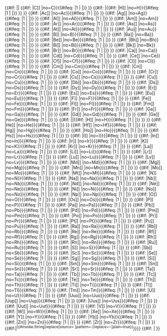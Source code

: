 {{#if:{{{chemical_formula_fixed|}}} |{{{chemical_formula_fixed|}}}|<!--
 no fixed string formula, so compose it per element:
-->{{#if:{{{C|}}} |{{yesno |{{{link|no}}} |yes=[[碳{{!}}C]] |no=<span title="Carbon">C</span>}}{{#ifeq:{{{C|}}} |1 | |<sub>{{{C|}}}</sub>}} }}<!--
-->{{#if:{{{C|}}}<!--Hill notation: H here--> |{{#if:{{{H|}}} |{{yesno |{{{link|no}}} |yes=[[氢{{!}}H]] |no=<span title="Hydrogen">H</span>}}{{#ifeq:{{{H|}}} |1 | |<sub>{{{H|}}}</sub>}} }} }}<!--
-->{{#if:{{{Ac|}}} |{{yesno |{{{link|no}}} |yes=[[锕{{!}}Ac]] |no=<span title="Actinium">Ac</span>}}{{#ifeq:{{{Ac|}}} |1 | |<sub>{{{Ac|}}}</sub>}} }}<!--
-->{{#if:{{{Ag|}}} |{{yesno |{{{link|no}}} |yes=[[銀{{!}}Ag]] |no=<span title="Silver">Ag</span>}}{{#ifeq:{{{Ag|}}} |1 | |<sub>{{{Ag|}}}</sub>}} }}<!--
-->{{#if:{{{Al|}}} |{{yesno |{{{link|no}}} |yes=[[铝{{!}}Al]] |no=<span title="Aluminium">Al</span>}}{{#ifeq:{{{Al|}}} |1 | |<sub>{{{Al|}}}</sub>}} }}<!--
-->{{#if:{{{Am|}}} |{{yesno |{{{link|no}}} |yes=[[镅{{!}}Am]] |no=<span title="Americium">Am</span>}}{{#ifeq:{{{Am|}}} |1 | |<sub>{{{Am|}}}</sub>}} }}<!--
-->{{#if:{{{Ar|}}} |{{yesno |{{{link|no}}} |yes=[[氩{{!}}Ar]] |no=<span title="Argon">Ar</span>}}{{#ifeq:{{{Ar|}}} |1 | |<sub>{{{Ar|}}}</sub>}} }}<!--
-->{{#if:{{{As|}}} |{{yesno |{{{link|no}}} |yes=[[砷{{!}}As]] |no=<span title="Arsenic">As</span>}}{{#ifeq:{{{As|}}} |1 | |<sub>{{{As|}}}</sub>}} }}<!--
-->{{#if:{{{At|}}} |{{yesno |{{{link|no}}} |yes=[[砹{{!}}At]] |no=<span title="Astatine">At</span>}}{{#ifeq:{{{At|}}} |1 | |<sub>{{{At|}}}</sub>}} }}<!--
-->{{#if:{{{Au|}}} |{{yesno |{{{link|no}}} |yes=[[金{{!}}Au]] |no=<span title="Gold">Au</span>}}{{#ifeq:{{{Au|}}} |1 | |<sub>{{{Au|}}}</sub>}} }}<!--
-->{{#if:{{{B|}}} |{{yesno |{{{link|no}}} |yes=[[硼{{!}}B]] |no=<span title="Boron">B</span>}}{{#ifeq:{{{B|}}} |1 | |<sub>{{{B|}}}</sub>}} }}<!--
-->{{#if:{{{Ba|}}} |{{yesno |{{{link|no}}} |yes=[[钡{{!}}Ba]] |no=<span title="Barium">Ba</span>}}{{#ifeq:{{{Ba|}}} |1 | |<sub>{{{Ba|}}}</sub>}} }}<!--
-->{{#if:{{{Be|}}} |{{yesno |{{{link|no}}} |yes=[[铍{{!}}Be]] |no=<span title="Beryllium">Be</span>}}{{#ifeq:{{{Be|}}} |1 | |<sub>{{{Be|}}}</sub>}} }}<!--
-->{{#if:{{{Bh|}}} |{{yesno |{{{link|no}}} |yes=[[𨨏{{!}}Bh]] |no=<span title="Bohrium">Bh</span>}}{{#ifeq:{{{Bh|}}} |1 | |<sub>{{{Bh|}}}</sub>}} }}<!--
-->{{#if:{{{Bi|}}} |{{yesno |{{{link|no}}} |yes=[[铋{{!}}Bi]] |no=<span title="Bismuth">Bi</span>}}{{#ifeq:{{{Bi|}}} |1 | |<sub>{{{Bi|}}}</sub>}} }}<!--
-->{{#if:{{{Bk|}}} |{{yesno |{{{link|no}}} |yes=[[锫{{!}}Bk]] |no=<span title="Berkelium">Bk</span>}}{{#ifeq:{{{Bk|}}} |1 | |<sub>{{{Bk|}}}</sub>}} }}<!--
-->{{#if:{{{Br|}}} |{{yesno |{{{link|no}}} |yes=[[溴{{!}}Br]] |no=<span title="Bromine">Br</span>}}{{#ifeq:{{{Br|}}} |1 | |<sub>{{{Br|}}}</sub>}} }}<!--
-->{{#if:{{{Ca|}}} |{{yesno |{{{link|no}}} |yes=[[钙{{!}}Ca]] |no=<span title="Calcium">Ca</span>}}{{#ifeq:{{{Ca|}}} |1 | |<sub>{{{Ca|}}}</sub>}} }}<!--
-->{{#if:{{{Cd|}}} |{{yesno |{{{link|no}}} |yes=[[镉{{!}}Cd]] |no=<span title="Cadmium">Cd</span>}}{{#ifeq:{{{Cd|}}} |1 | |<sub>{{{Cd|}}}</sub>}} }}<!--
-->{{#if:{{{Ce|}}} |{{yesno |{{{link|no}}} |yes=[[铈{{!}}Ce]] |no=<span title="Cerium">Ce</span>}}{{#ifeq:{{{Ce|}}} |1 | |<sub>{{{Ce|}}}</sub>}} }}<!--
-->{{#if:{{{Cf|}}} |{{yesno |{{{link|no}}} |yes=[[锎{{!}}Cf]] |no=<span title="Californium">Cf</span>}}{{#ifeq:{{{Cf|}}} |1 | |<sub>{{{Cf|}}}</sub>}} }}<!--
-->{{#if:{{{Cl|}}} |{{yesno |{{{link|no}}} |yes=[[氯{{!}}Cl]] |no=<span title="Chlorine">Cl</span>}}{{#ifeq:{{{Cl|}}} |1 | |<sub>{{{Cl|}}}</sub>}} }}<!--
-->{{#if:{{{Cm|}}} |{{yesno |{{{link|no}}} |yes=[[锔{{!}}Cm]] |no=<span title="Curium">Cm</span>}}{{#ifeq:{{{Cm|}}} |1 | |<sub>{{{Cm|}}}</sub>}} }}<!--
-->{{#if:{{{Cn|}}} |{{yesno |{{{link|no}}} |yes=[[鎶{{!}}Cn]] |no=<span title="Copernicium">Cn</span>}}{{#ifeq:{{{Cn|}}} |1 | |<sub>{{{Cn|}}}</sub>}} }}<!--
-->{{#if:{{{Co|}}} |{{yesno |{{{link|no}}} |yes=[[钴{{!}}Co]] |no=<span title="Cobalt">Co</span>}}{{#ifeq:{{{Co|}}} |1 | |<sub>{{{Co|}}}</sub>}} }}<!--
-->{{#if:{{{Cr|}}} |{{yesno |{{{link|no}}} |yes=[[铬{{!}}Cr]] |no=<span title="Chromium">Cr</span>}}{{#ifeq:{{{Cr|}}} |1 | |<sub>{{{Cr|}}}</sub>}} }}<!--
-->{{#if:{{{Cs|}}} |{{yesno |{{{link|no}}} |yes=[[铯{{!}}Cs]] |no=<span title="Caesium">Cs</span>}}{{#ifeq:{{{Cs|}}} |1 | |<sub>{{{Cs|}}}</sub>}} }}<!--
-->{{#if:{{{Cu|}}} |{{yesno |{{{link|no}}} |yes=[[铜{{!}}Cu]] |no=<span title="Copper">Cu</span>}}{{#ifeq:{{{Cu|}}} |1 | |<sub>{{{Cu|}}}</sub>}} }}<!--
-->{{#if:{{{Db|}}} |{{yesno |{{{link|no}}} |yes=[[𨧀{{!}}Db]] |no=<span title="Dubnium">Db</span>}}{{#ifeq:{{{Db|}}} |1 | |<sub>{{{Db|}}}</sub>}} }}<!--
-->{{#if:{{{Ds|}}} |{{yesno |{{{link|no}}} |yes=[[鐽{{!}}Ds]] |no=<span title="Darmstadtium">Ds</span>}}{{#ifeq:{{{Ds|}}} |1 | |<sub>{{{Ds|}}}</sub>}} }}<!--
-->{{#if:{{{Dy|}}} |{{yesno |{{{link|no}}} |yes=[[镝{{!}}Dy]] |no=<span title="Dysprosium">Dy</span>}}{{#ifeq:{{{Dy|}}} |1 | |<sub>{{{Dy|}}}</sub>}} }}<!--
-->{{#if:{{{Er|}}} |{{yesno |{{{link|no}}} |yes=[[铒{{!}}Er]] |no=<span title="Erbium">Er</span>}}{{#ifeq:{{{Er|}}} |1 | |<sub>{{{Er|}}}</sub>}} }}<!--
-->{{#if:{{{Es|}}} |{{yesno |{{{link|no}}} |yes=[[锿{{!}}Es]] |no=<span title="Einsteinium">Es</span>}}{{#ifeq:{{{Es|}}} |1 | |<sub>{{{Es|}}}</sub>}} }}<!--
-->{{#if:{{{Eu|}}} |{{yesno |{{{link|no}}} |yes=[[铕{{!}}Eu]] |no=<span title="Europium">Eu</span>}}{{#ifeq:{{{Eu|}}} |1 | |<sub>{{{Eu|}}}</sub>}} }}<!--
-->{{#if:{{{F|}}} |{{yesno |{{{link|no}}} |yes=[[氟{{!}}F]] |no=<span title="Fluorine">F</span>}}{{#ifeq:{{{F|}}} |1 | |<sub>{{{F|}}}</sub>}} }}<!--
-->{{#if:{{{Fe|}}} |{{yesno |{{{link|no}}} |yes=[[铁{{!}}Fe]] |no=<span title="Iron">Fe</span>}}{{#ifeq:{{{Fe|}}} |1 | |<sub>{{{Fe|}}}</sub>}} }}<!--
-->{{#if:{{{Fl|}}} |{{yesno |{{{link|no}}} |yes=[[鈇{{!}}Fl]] |no=<span title="Flerovium">Fl</span>}}{{#ifeq:{{{Fl|}}} |1 | |<sub>{{{Fl|}}}</sub>}} }}<!--
-->{{#if:{{{Fm|}}} |{{yesno |{{{link|no}}} |yes=[[镄{{!}}Fm]] |no=<span title="Fermium">Fm</span>}}{{#ifeq:{{{Fm|}}} |1 | |<sub>{{{Fm|}}}</sub>}} }}<!--
-->{{#if:{{{Fr|}}} |{{yesno |{{{link|no}}} |yes=[[钫{{!}}Fr]] |no=<span title="Francium">Fr</span>}}{{#ifeq:{{{Fr|}}} |1 | |<sub>{{{Fr|}}}</sub>}} }}<!--
-->{{#if:{{{Ga|}}} |{{yesno |{{{link|no}}} |yes=[[镓{{!}}Ga]] |no=<span title="Gallium">Ga</span>}}{{#ifeq:{{{Ga|}}} |1 | |<sub>{{{Ga|}}}</sub>}} }}<!--
-->{{#if:{{{Gd|}}} |{{yesno |{{{link|no}}} |yes=[[钆{{!}}Gd]] |no=<span title="Gadolinium">Gd</span>}}{{#ifeq:{{{Gd|}}} |1 | |<sub>{{{Gd|}}}</sub>}} }}<!--
-->{{#if:{{{Ge|}}} |{{yesno |{{{link|no}}} |yes=[[锗{{!}}Ge]] |no=<span title="Germanium">Ge</span>}}{{#ifeq:{{{Ge|}}} |1 | |<sub>{{{Ge|}}}</sub>}} }}<!--
-->{{#if:{{{C|}}}<!--Hill notation: H not here--> ||{{#if:{{{H|}}} |{{yesno |{{{link|no}}} |yes=[[氢{{!}}H]] |no=<span title="Hydrogen">H</span>}}{{#ifeq:{{{H|}}} |1 | |<sub>{{{H|}}}</sub>}} }} }}<!--
-->{{#if:{{{He|}}} |{{yesno |{{{link|no}}} |yes=[[氦{{!}}He]] |no=<span title="Helium">He</span>}}{{#ifeq:{{{He|}}} |1 | |<sub>{{{He|}}}</sub>}} }}<!--
-->{{#if:{{{Hf|}}} |{{yesno |{{{link|no}}} |yes=[[铪{{!}}Hf]] |no=<span title="Hafnium">Hf</span>}}{{#ifeq:{{{Hf|}}} |1 | |<sub>{{{Hf|}}}</sub>}} }}<!--
-->{{#if:{{{Hg|}}} |{{yesno |{{{link|no}}} |yes=[[汞{{!}}Hg]] |no=<span title="Mercury">Hg</span>}}{{#ifeq:{{{Hg|}}} |1 | |<sub>{{{Hg|}}}</sub>}} }}<!--
-->{{#if:{{{Ho|}}} |{{yesno |{{{link|no}}} |yes=[[钬{{!}}Ho]] |no=<span title="Holmium">Ho</span>}}{{#ifeq:{{{Ho|}}} |1 | |<sub>{{{Ho|}}}</sub>}} }}<!--
-->{{#if:{{{Hs|}}} |{{yesno |{{{link|no}}} |yes=[[𨭆{{!}}Hs]] |no=<span title="Hassium">Hs</span>}}{{#ifeq:{{{Hs|}}} |1 | |<sub>{{{Hs|}}}</sub>}} }}<!--
-->{{#if:{{{I|}}} |{{yesno |{{{link|no}}} |yes=[[碘{{!}}I]] |no=<span title="Iodine">I</span>}}{{#ifeq:{{{I|}}} |1 | |<sub>{{{I|}}}</sub>}} }}<!--
-->{{#if:{{{In|}}} |{{yesno |{{{link|no}}} |yes=[[铟{{!}}In]] |no=<span title="Indium">In</span>}}{{#ifeq:{{{In|}}} |1 | |<sub>{{{In|}}}</sub>}} }}<!--
-->{{#if:{{{Ir|}}} |{{yesno |{{{link|no}}} |yes=[[铱{{!}}Ir]] |no=<span title="Iridium">Ir</span>}}{{#ifeq:{{{Ir|}}} |1 | |<sub>{{{Ir|}}}</sub>}} }}<!--
-->{{#if:{{{K|}}} |{{yesno |{{{link|no}}} |yes=[[钾{{!}}K]] |no=<span title="Potassium">K</span>}}{{#ifeq:{{{K|}}} |1 | |<sub>{{{K|}}}</sub>}} }}<!--
-->{{#if:{{{Kr|}}} |{{yesno |{{{link|no}}} |yes=[[氪{{!}}Kr]] |no=<span title="Krypton">Kr</span>}}{{#ifeq:{{{Kr|}}} |1 | |<sub>{{{Kr|}}}</sub>}} }}<!--
-->{{#if:{{{La|}}} |{{yesno |{{{link|no}}} |yes=[[镧{{!}}La]] |no=<span title="Lanthanum">La</span>}}{{#ifeq:{{{La|}}} |1 | |<sub>{{{La|}}}</sub>}} }}<!--
-->{{#if:{{{Li|}}} |{{yesno |{{{link|no}}} |yes=[[锂{{!}}Li]] |no=<span title="Lithium">Li</span>}}{{#ifeq:{{{Li|}}} |1 | |<sub>{{{Li|}}}</sub>}} }}<!--
-->{{#if:{{{Lr|}}} |{{yesno |{{{link|no}}} |yes=[[鐒{{!}}Lr]] |no=<span title="Lawrencium">Lr</span>}}{{#ifeq:{{{Lr|}}} |1 | |<sub>{{{Lr|}}}</sub>}} }}<!--
-->{{#if:{{{Lu|}}} |{{yesno |{{{link|no}}} |yes=[[镥{{!}}Lu]] |no=<span title="Lutetium">Lu</span>}}{{#ifeq:{{{Lu|}}} |1 | |<sub>{{{Lu|}}}</sub>}} }}<!--
-->{{#if:{{{Lv|}}} |{{yesno |{{{link|no}}} |yes=[[鉝{{!}}Lv]] |no=<span title="Livermorium">Lv</span>}}{{#ifeq:{{{Lv|}}} |1 | |<sub>{{{Lv|}}}</sub>}} }}<!--
-->{{#if:{{{Md|}}} |{{yesno |{{{link|no}}} |yes=[[钔{{!}}Md]] |no=<span title="Mendelevium">Md</span>}}{{#ifeq:{{{Md|}}} |1 | |<sub>{{{Md|}}}</sub>}} }}<!--
-->{{#if:{{{Mg|}}} |{{yesno |{{{link|no}}} |yes=[[镁{{!}}Mg]] |no=<span title="Magnesium">Mg</span>}}{{#ifeq:{{{Mg|}}} |1 | |<sub>{{{Mg|}}}</sub>}} }}<!--
-->{{#if:{{{Mn|}}} |{{yesno |{{{link|no}}} |yes=[[锰{{!}}Mn]] |no=<span title="Manganese">Mn</span>}}{{#ifeq:{{{Mn|}}} |1 | |<sub>{{{Mn|}}}</sub>}} }}<!--
-->{{#if:{{{Mo|}}} |{{yesno |{{{link|no}}} |yes=[[钼{{!}}Mo]] |no=<span title="Molybdenum">Mo</span>}}{{#ifeq:{{{Mo|}}} |1 | |<sub>{{{Mo|}}}</sub>}} }}<!--
-->{{#if:{{{Mt|}}} |{{yesno |{{{link|no}}} |yes=[[䥑{{!}}Mt]] |no=<span title="Meitnerium">Mt</span>}}{{#ifeq:{{{Mt|}}} |1 | |<sub>{{{Mt|}}}</sub>}} }}<!--
-->{{#if:{{{N|}}} |{{yesno |{{{link|no}}} |yes=[[氮{{!}}N]] |no=<span title="Nitrogen">N</span>}}{{#ifeq:{{{N|}}} |1 | |<sub>{{{N|}}}</sub>}} }}<!--
-->{{#if:{{{Na|}}} |{{yesno |{{{link|no}}} |yes=[[钠{{!}}Na]] |no=<span title="Sodium">Na</span>}}{{#ifeq:{{{Na|}}} |1 | |<sub>{{{Na|}}}</sub>}} }}<!--
-->{{#if:{{{Nb|}}} |{{yesno |{{{link|no}}} |yes=[[铌{{!}}Nb]] |no=<span title="Niobium">Nb</span>}}{{#ifeq:{{{Nb|}}} |1 | |<sub>{{{Nb|}}}</sub>}} }}<!--
-->{{#if:{{{Nd|}}} |{{yesno |{{{link|no}}} |yes=[[钕{{!}}Nd]] |no=<span title="Neodymium">Nd</span>}}{{#ifeq:{{{Nd|}}} |1 | |<sub>{{{Nd|}}}</sub>}} }}<!--
-->{{#if:{{{Ne|}}} |{{yesno |{{{link|no}}} |yes=[[氖{{!}}Ne]] |no=<span title="Neon">Ne</span>}}{{#ifeq:{{{Ne|}}} |1 | |<sub>{{{Ne|}}}</sub>}} }}<!--
-->{{#if:{{{Ni|}}} |{{yesno |{{{link|no}}} |yes=[[镍{{!}}Ni]] |no=<span title="Nickel">Ni</span>}}{{#ifeq:{{{Ni|}}} |1 | |<sub>{{{Ni|}}}</sub>}} }}<!--
-->{{#if:{{{No|}}} |{{yesno |{{{link|no}}} |yes=[[锘{{!}}No]] |no=<span title="Nobelium">No</span>}}{{#ifeq:{{{No|}}} |1 | |<sub>{{{No|}}}</sub>}} }}<!--
-->{{#if:{{{Np|}}} |{{yesno |{{{link|no}}} |yes=[[镎{{!}}Np]] |no=<span title="Neptunium">Np</span>}}{{#ifeq:{{{Np|}}} |1 | |<sub>{{{Np|}}}</sub>}} }}<!--
-->{{#if:{{{O|}}} |{{yesno |{{{link|no}}} |yes=[[氧{{!}}O]] |no=<span title="Oxygen">O</span>}}{{#ifeq:{{{O|}}} |1 | |<sub>{{{O|}}}</sub>}} }}<!--
-->{{#if:{{{Os|}}} |{{yesno |{{{link|no}}} |yes=[[锇{{!}}Os]] |no=<span title="Osmium">Os</span>}}{{#ifeq:{{{Os|}}} |1 | |<sub>{{{Os|}}}</sub>}} }}<!--
-->{{#if:{{{P|}}} |{{yesno |{{{link|no}}} |yes=[[磷{{!}}P]] |no=<span title="Phosphorus">P</span>}}{{#ifeq:{{{P|}}} |1 | |<sub>{{{P|}}}</sub>}} }}<!--
-->{{#if:{{{Pa|}}} |{{yesno |{{{link|no}}} |yes=[[镤{{!}}Pa]] |no=<span title="Protactinium">Pa</span>}}{{#ifeq:{{{Pa|}}} |1 | |<sub>{{{Pa|}}}</sub>}} }}<!--
-->{{#if:{{{Pb|}}} |{{yesno |{{{link|no}}} |yes=[[铅{{!}}Pb]] |no=<span title="Lead">Pb</span>}}{{#ifeq:{{{Pb|}}} |1 | |<sub>{{{Pb|}}}</sub>}} }}<!--
-->{{#if:{{{Pd|}}} |{{yesno |{{{link|no}}} |yes=[[钯{{!}}Pd]] |no=<span title="Palladium">Pd</span>}}{{#ifeq:{{{Pd|}}} |1 | |<sub>{{{Pd|}}}</sub>}} }}<!--
-->{{#if:{{{Pm|}}} |{{yesno |{{{link|no}}} |yes=[[钷{{!}}Pm]] |no=<span title="Promethium">Pm</span>}}{{#ifeq:{{{Pm|}}} |1 | |<sub>{{{Pm|}}}</sub>}} }}<!--
-->{{#if:{{{Po|}}} |{{yesno |{{{link|no}}} |yes=[[钋{{!}}Po]] |no=<span title="Polonium">Po</span>}}{{#ifeq:{{{Po|}}} |1 | |<sub>{{{Po|}}}</sub>}} }}<!--
-->{{#if:{{{Pr|}}} |{{yesno |{{{link|no}}} |yes=[[镨{{!}}Pr]] |no=<span title="Praseodymium">Pr</span>}}{{#ifeq:{{{Pr|}}} |1 | |<sub>{{{Pr|}}}</sub>}} }}<!--
-->{{#if:{{{Pt|}}} |{{yesno |{{{link|no}}} |yes=[[铂{{!}}Pt]] |no=<span title="Platinum">Pt</span>}}{{#ifeq:{{{Pt|}}} |1 | |<sub>{{{Pt|}}}</sub>}} }}<!--
-->{{#if:{{{Pu|}}} |{{yesno |{{{link|no}}} |yes=[[钚{{!}}Pu]] |no=<span title="Plutonium">Pu</span>}}{{#ifeq:{{{Pu|}}} |1 | |<sub>{{{Pu|}}}</sub>}} }}<!--
-->{{#if:{{{Ra|}}} |{{yesno |{{{link|no}}} |yes=[[镭{{!}}Ra]] |no=<span title="Radium">Ra</span>}}{{#ifeq:{{{Ra|}}} |1 | |<sub>{{{Ra|}}}</sub>}} }}<!--
-->{{#if:{{{Rb|}}} |{{yesno |{{{link|no}}} |yes=[[铷{{!}}Rb]] |no=<span title="Rubidium">Rb</span>}}{{#ifeq:{{{Rb|}}} |1 | |<sub>{{{Rb|}}}</sub>}} }}<!--
-->{{#if:{{{Re|}}} |{{yesno |{{{link|no}}} |yes=[[铼{{!}}Re]] |no=<span title="Rhenium">Re</span>}}{{#ifeq:{{{Re|}}} |1 | |<sub>{{{Re|}}}</sub>}} }}<!--
-->{{#if:{{{Rf|}}} |{{yesno |{{{link|no}}} |yes=[[鑪{{!}}Rf]] |no=<span title="Rutherfordium">Rf</span>}}{{#ifeq:{{{Rf|}}} |1 | |<sub>{{{Rf|}}}</sub>}} }}<!--
-->{{#if:{{{Rg|}}} |{{yesno |{{{link|no}}} |yes=[[錀{{!}}Rg]] |no=<span title="Roentgenium">Rg</span>}}{{#ifeq:{{{Rg|}}} |1 | |<sub>{{{Rg|}}}</sub>}} }}<!--
-->{{#if:{{{Rh|}}} |{{yesno |{{{link|no}}} |yes=[[铑{{!}}Rh]] |no=<span title="Rhodium">Rh</span>}}{{#ifeq:{{{Rh|}}} |1 | |<sub>{{{Rh|}}}</sub>}} }}<!--
-->{{#if:{{{Rn|}}} |{{yesno |{{{link|no}}} |yes=[[氡{{!}}Rn]] |no=<span title="Radon">Rn</span>}}{{#ifeq:{{{Rn|}}} |1 | |<sub>{{{Rn|}}}</sub>}} }}<!--
-->{{#if:{{{Ru|}}} |{{yesno |{{{link|no}}} |yes=[[钌{{!}}Ru]] |no=<span title="Ruthenium">Ru</span>}}{{#ifeq:{{{Ru|}}} |1 | |<sub>{{{Ru|}}}</sub>}} }}<!--
-->{{#if:{{{S|}}} |{{yesno |{{{link|no}}} |yes=[[硫{{!}}S]] |no=<span title="Sulfur">S</span>}}{{#ifeq:{{{S|}}} |1 | |<sub>{{{S|}}}</sub>}} }}<!--
-->{{#if:{{{Sb|}}} |{{yesno |{{{link|no}}} |yes=[[锑{{!}}Sb]] |no=<span title="Antimony">Sb</span>}}{{#ifeq:{{{Sb|}}} |1 | |<sub>{{{Sb|}}}</sub>}} }}<!--
-->{{#if:{{{Sc|}}} |{{yesno |{{{link|no}}} |yes=[[钪{{!}}Sc]] |no=<span title="Scandium">Sc</span>}}{{#ifeq:{{{Sc|}}} |1 | |<sub>{{{Sc|}}}</sub>}} }}<!--
-->{{#if:{{{Se|}}} |{{yesno |{{{link|no}}} |yes=[[硒{{!}}Se]] |no=<span title="Selenium">Se</span>}}{{#ifeq:{{{Se|}}} |1 | |<sub>{{{Se|}}}</sub>}} }}<!--
-->{{#if:{{{Sg|}}} |{{yesno |{{{link|no}}} |yes=[[𨭎{{!}}Sg]] |no=<span title="Seaborgium">Sg</span>}}{{#ifeq:{{{Sg|}}} |1 | |<sub>{{{Sg|}}}</sub>}} }}<!--
-->{{#if:{{{Si|}}} |{{yesno |{{{link|no}}} |yes=[[硅{{!}}Si]] |no=<span title="Silicon">Si</span>}}{{#ifeq:{{{Si|}}} |1 | |<sub>{{{Si|}}}</sub>}} }}<!--
-->{{#if:{{{Sm|}}} |{{yesno |{{{link|no}}} |yes=[[钐{{!}}Sm]] |no=<span title="Samarium">Sm</span>}}{{#ifeq:{{{Sm|}}} |1 | |<sub>{{{Sm|}}}</sub>}} }}<!--
-->{{#if:{{{Sn|}}} |{{yesno |{{{link|no}}} |yes=[[锡{{!}}Sn]] |no=<span title="Tin">Sn</span>}}{{#ifeq:{{{Sn|}}} |1 | |<sub>{{{Sn|}}}</sub>}} }}<!--
-->{{#if:{{{Sr|}}} |{{yesno |{{{link|no}}} |yes=[[锶{{!}}Sr]] |no=<span title="Strontium">Sr</span>}}{{#ifeq:{{{Sr|}}} |1 | |<sub>{{{Sr|}}}</sub>}} }}<!--
-->{{#if:{{{Ta|}}} |{{yesno |{{{link|no}}} |yes=[[钽{{!}}Ta]] |no=<span title="Tantalum">Ta</span>}}{{#ifeq:{{{Ta|}}} |1 | |<sub>{{{Ta|}}}</sub>}} }}<!--
-->{{#if:{{{Tb|}}} |{{yesno |{{{link|no}}} |yes=[[铽{{!}}Tb]] |no=<span title="Terbium">Tb</span>}}{{#ifeq:{{{Tb|}}} |1 | |<sub>{{{Tb|}}}</sub>}} }}<!--
-->{{#if:{{{Tc|}}} |{{yesno |{{{link|no}}} |yes=[[锝{{!}}Tc]] |no=<span title="Technetium">Tc</span>}}{{#ifeq:{{{Tc|}}} |1 | |<sub>{{{Tc|}}}</sub>}} }}<!--
-->{{#if:{{{Te|}}} |{{yesno |{{{link|no}}} |yes=[[碲{{!}}Te]] |no=<span title="Tellurium">Te</span>}}{{#ifeq:{{{Te|}}} |1 | |<sub>{{{Te|}}}</sub>}} }}<!--
-->{{#if:{{{Th|}}} |{{yesno |{{{link|no}}} |yes=[[钍{{!}}Th]] |no=<span title="Thorium">Th</span>}}{{#ifeq:{{{Th|}}} |1 | |<sub>{{{Th|}}}</sub>}} }}<!--
-->{{#if:{{{Ti|}}} |{{yesno |{{{link|no}}} |yes=[[钛{{!}}Ti]] |no=<span title="Titanium">Ti</span>}}{{#ifeq:{{{Ti|}}} |1 | |<sub>{{{Ti|}}}</sub>}} }}<!--
-->{{#if:{{{Tl|}}} |{{yesno |{{{link|no}}} |yes=[[铊{{!}}Tl]] |no=<span title="Thallium">Tl</span>}}{{#ifeq:{{{Tl|}}} |1 | |<sub>{{{Tl|}}}</sub>}} }}<!--
-->{{#if:{{{Tm|}}} |{{yesno |{{{link|no}}} |yes=[[铥{{!}}Tm]] |no=<span title="Thulium">Tm</span>}}{{#ifeq:{{{Tm|}}} |1 | |<sub>{{{Tm|}}}</sub>}} }}<!--
-->{{#if:{{{U|}}} |{{yesno |{{{link|no}}} |yes=[[鈾{{!}}U]] |no=<span title="Uranium">U</span>}}{{#ifeq:{{{U|}}} |1 | |<sub>{{{U|}}}</sub>}} }}<!--
-->{{#if:{{{Uuo|}}} |{{yesno |{{{link|no}}} |yes=[[Uuo{{!}}Uuo]] |no=<span title="Ununoctium">Uuo</span>}}{{#ifeq:{{{Uuo|}}} |1 | |<sub>{{{Uuo|}}}</sub>}} }}<!--
-->{{#if:{{{Uup|}}} |{{yesno |{{{link|no}}} |yes=[[Uup{{!}}Uup]] |no=<span title="Ununpentium">Uup</span>}}{{#ifeq:{{{Uup|}}} |1 | |<sub>{{{Uup|}}}</sub>}} }}<!--
-->{{#if:{{{Uus|}}} |{{yesno |{{{link|no}}} |yes=[[Uus{{!}}Uus]] |no=<span title="Ununseptium">Uus</span>}}{{#ifeq:{{{Uus|}}} |1 | |<sub>{{{Uus|}}}</sub>}} }}<!--
-->{{#if:{{{Uut|}}} |{{yesno |{{{link|no}}} |yes=[[Uut{{!}}Uut]] |no=<span title="Ununtrium">Uut</span>}}{{#ifeq:{{{Uut|}}} |1 | |<sub>{{{Uut|}}}</sub>}} }}<!--
-->{{#if:{{{V|}}} |{{yesno |{{{link|no}}} |yes=[[钒{{!}}V]] |no=<span title="Vanadium">V</span>}}{{#ifeq:{{{V|}}} |1 | |<sub>{{{V|}}}</sub>}} }}<!--
-->{{#if:{{{W|}}} |{{yesno |{{{link|no}}} |yes=[[钨{{!}}W]] |no=<span title="Tungsten">W</span>}}{{#ifeq:{{{W|}}} |1 | |<sub>{{{W|}}}</sub>}} }}<!--
-->{{#if:{{{Xe|}}} |{{yesno |{{{link|no}}} |yes=[[氙{{!}}Xe]] |no=<span title="Xenon">Xe</span>}}{{#ifeq:{{{Xe|}}} |1 | |<sub>{{{Xe|}}}</sub>}} }}<!--
-->{{#if:{{{Y|}}} |{{yesno |{{{link|no}}} |yes=[[钇{{!}}Y]] |no=<span title="Yttrium">Y</span>}}{{#ifeq:{{{Y|}}} |1 | |<sub>{{{Y|}}}</sub>}} }}<!--
-->{{#if:{{{Yb|}}} |{{yesno |{{{link|no}}} |yes=[[镱{{!}}Yb]] |no=<span title="Ytterbium">Yb</span>}}{{#ifeq:{{{Yb|}}} |1 | |<sub>{{{Yb|}}}</sub>}} }}<!--
-->{{#if:{{{Zn|}}} |{{yesno |{{{link|no}}} |yes=[[锌{{!}}Zn]] |no=<span title="Zinc">Zn</span>}}{{#ifeq:{{{Zn|}}} |1 | |<sub>{{{Zn|}}}</sub>}} }}<!--
-->{{#if:{{{Zr|}}} |{{yesno |{{{link|no}}} |yes=[[锆{{!}}Zr]] |no=<span title="Zirconium">Zr</span>}}{{#ifeq:{{{Zr|}}} |1 | |<sub>{{{Zr|}}}</sub>}} }}<!--
-->{{#if:{{{charge|}}}|<sup>{{#invoke:String|replace|source={{{charge|}}} |pattern=-|replace=−|plain=true}}</sup>}}}}<!--
 End of if-fixed-or-perelement check.
 Suffixes:
-->{{{chemical_formula_ref|}}}{{#if:{{{chemical_formula_comment|}}} |&#x20;{{{chemical_formula_comment|}}}}}<!--

--><noinclude>{{documentation}}</noinclude>